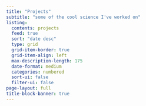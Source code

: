 ```yaml
---
title: "Projects"
subtitle: "some of the cool science I've worked on" 
listing:
  contents: projects
  feed: true
  sort: "date desc"
  type: grid
  grid-item-border: true
  grid-item-align: left
  max-description-length: 175
  date-format: medium
  categories: numbered
  sort-ui: false
  filter-ui: false
page-layout: full
title-block-banner: true
---
```




